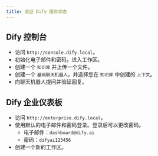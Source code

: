 ```yaml
---
title: 验证 Dify 服务状态
---
```


## Dify 控制台
- 访问 `http://console.dify.local`。
- 初始化电子邮件和密码，进入工作区。
- 创建一个 `知识库` 并上传一个文件。
- 创建一个 `基础聊天机器人`，并选择您在 `知识库` 中创建的 `上下文`。
- 向聊天机器人提问并验证回复。

## Dify 企业仪表板
- 访问 `http://enterprise.dify.local`。
- 使用默认的电子邮件和密码登录。登录后可以更改密码。
    - 电子邮件：`dashboard@dify.ai`
    - 密码：`difyai123456`
- 创建一个新的工作区。